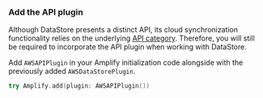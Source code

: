 ### Add the API plugin

Although DataStore presents a distinct API, its cloud synchronization functionality relies on the underlying [API category](/gen1/[platform]/build-a-backend/graphqlapi/). Therefore, you will still be required to incorporate the API plugin when working with DataStore.

Add `AWSAPIPlugin` in your Amplify initialization code alongside with the previously added `AWSDataStorePlugin`.

```swift
try Amplify.add(plugin: AWSAPIPlugin())
```
